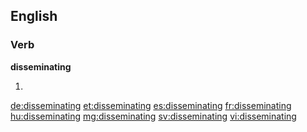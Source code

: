 ==English==

===Verb===
'''disseminating'''

# {{present participle of|disseminate}}

[[de:disseminating]]
[[et:disseminating]]
[[es:disseminating]]
[[fr:disseminating]]
[[hu:disseminating]]
[[mg:disseminating]]
[[sv:disseminating]]
[[vi:disseminating]]
